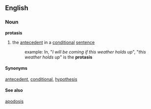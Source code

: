 ==English==

=== Noun ===

'''protasis'''
# the [[antecedent]] in a [[conditional]] [[sentence]]
#: example: In, "''I will be coming if this weather holds up''", "''this weather holds up''" is the '''protasis'''

====Synonyms====

[[antecedent]], [[conditional]], [[hypothesis]]

====See also====

[[apodosis]]